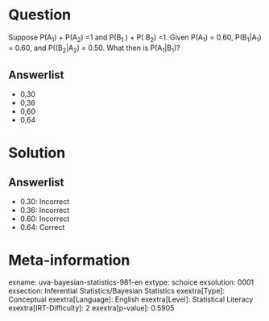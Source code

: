 Question
========

Suppose P(A~1~) + P(A~2~) =1 and P(B~1~ ) + P( B~2~) =1. Given P(A~1~) = 0.60, P(B~1~|A~1~) = 0.60, and P((B~2~|A~2~) = 0.50. What then is P(A~1~|B~1~)?

Answerlist
----------

* 0,30
* 0,36
* 0,60
* 0,64

Solution
========

Answerlist
----------

* 0.30: Incorrect
* 0.36: Incorrect
* 0.60: Incorrect
* 0.64: Correct

Meta-information
================
exname: uva-bayesian-statistics-981-en
extype: schoice
exsolution: 0001
exsection: Inferential Statistics/Bayesian Statistics
exextra[Type]: Conceptual
exextra[Language]: English
exextra[Level]: Statistical Literacy
exextra[IRT-Difficulty]: 2
exextra[p-value]: 0.5905
